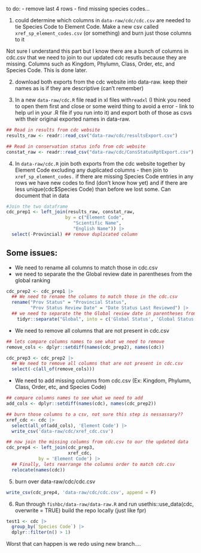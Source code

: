 to do:
- remove last 4 rows
- find missing species codes... 

1. could determine which columns in `data-raw/cdc/cdc.csv` are needed to tie Species Code to Element Code. Make a new csv called `xref_sp_element_codes.csv` (or something) and burn just those columns to it

Not sure I understand this part but I know there are a bunch of columns in cdc.csv that we need to join to our updated cdc resutls because they are missing. Columns such as Kingdom, Phylumn, Class, Order, etc, and Species Code. This is done later.

2. download both exports from the cdc website into data-raw.  keep their names as is if they are descriptive (can't remember)

3. In a new `data-raw/cdc.R` file read in xl files with` readxl` (I think you need to open them first and close or some weird thing to avoid a  error - link to help url in your .R file  if you run into it) and export both of those as csvs with their original exported names in data-raw.

```r
## Read in results from cdc website
results_raw <- readr::read_csv("data-raw/cdc/resultsExport.csv")

## Read in conservation status info from cdc website
constat_raw <- readr::read_csv("data-raw/cdc/ConsStatusRptExport.csv")
```


4. In `data-raw/cdc.R` join  both exports from the cdc website together by Element Code excluding any duplicated columns - then join to  `xref_sp_element_codes.`  if there are missing Species Code entries in any rows we have new codes to find (don't know how yet) and if there are less unique(cdc$Species Code) than before we lost some. Can document that in data

```r

#Join the two dataframe
cdc_prep1 <- left_join(results_raw, constat_raw,
                      by = c("Element Code",
                         "Scientific Name",
                         "English Name")) |> 
  select(-Provincial) ## remove duplicated column
```

## Some issues:

- We need to rename all columns to match those in cdc.csv
- we need to separate the the Global review date in parentheses from the global ranking

```r

cdc_prep2 <- cdc_prep1 |> 
  ## We need to rename the columns to match those in the cdc.csv
  rename("Prov Status" = "Provincial Status",
         "Prov Status Review Date" = "Date Status Last Reviewed") |> 
  ## we need to separate the the Global review date in parentheses from the global ranking
    tidyr::separate("Global", into = c('Global Status', 'Global Status Review Date'), remove = T)
```

- We need to remove all columns that are not present in cdc.csv

```r
## lets compare columns names to see what we need to remove
remove_cols <- dplyr::setdiff(names(cdc_prep2), names(cdc))

cdc_prep3 <- cdc_prep2 |> 
  ## We need to remove all columns that are not present in cdc.csv
  select(-c(all_of(remove_cols)))

```

- We need to add missing columns from cdc.csv (Ex: Kingdom, Phylumn, Class, Order, etc, and Species Code)
```r
## compare columns names to see what we need to add
add_cols <- dplyr::setdiff(names(cdc), names(cdc_prep2))

## burn those columns to a csv, not sure this step is nessassary??
xref_cdc <- cdc |> 
  select(all_of(add_cols), 'Element Code') |> 
  write_csv('data-raw/cdc/xref_cdc.csv')

## now join the missing columns from cdc.csv to our the updated data
cdc_prep4 <- left_join(cdc_prep3, 
                       xref_cdc, 
            by = 'Element Code') |> 
  ## Finally, lets rearrange the columns order to match cdc.csv
  relocate(names(cdc))

```


5. burn over data-raw/cdc/cdc.csv

```r

write_csv(cdc_prep4, 'data-raw/cdc/cdc.csv', append = F)

```


6. Run through `fishbc/data-raw/data-raw.R` and  run usethis::use_data(cdc, overwrite = TRUE)
build the repo locally (just like fpr)

```r

test1 <- cdc |> 
  group_by(`Species Code`) |> 
  dplyr::filter(n() > 1)

```


Worst that can happen is we redo using new branch....



